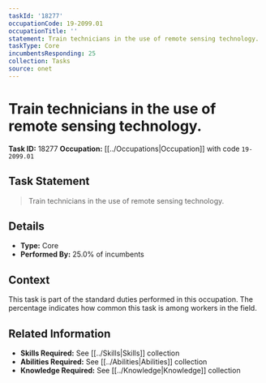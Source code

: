 ```yaml
---
taskId: '18277'
occupationCode: 19-2099.01
occupationTitle: ''
statement: Train technicians in the use of remote sensing technology.
taskType: Core
incumbentsResponding: 25
collection: Tasks
source: onet
---
```

# Train technicians in the use of remote sensing technology.

**Task ID:** 18277
**Occupation:** [[../Occupations|Occupation]] with code `19-2099.01`

## Task Statement

> Train technicians in the use of remote sensing technology.

## Details

- **Type:** Core
- **Performed By:** 25.0% of incumbents

## Context

This task is part of the standard duties performed in this occupation. The percentage indicates how common this task is among workers in the field.

## Related Information

- **Skills Required:** See [[../Skills|Skills]] collection
- **Abilities Required:** See [[../Abilities|Abilities]] collection
- **Knowledge Required:** See [[../Knowledge|Knowledge]] collection
